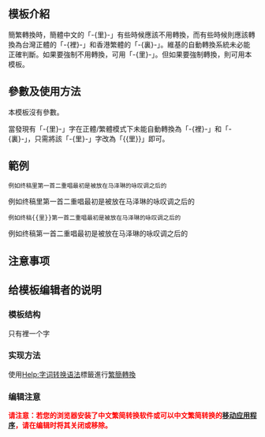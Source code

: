 <includeonly><!-- 在這裡加入模板的保護標識 --></includeonly><noinclude>{{Documentation subpage}}</noinclude>
<!-- 在本行下編輯模板說明 -->
== 模板介紹 ==
簡繁轉換時，簡體中文的「-{里}-」有些時候應該不用轉換，而有些時候則應該轉換為台灣正體的「-{裡}-」和香港繁體的「-{裏}-」。維基的自動轉換系統未必能正確判斷。如果要強制不用轉換，可用「<nowiki>-{里}-</nowiki>」。但如果要強制轉換，則可用本模板。

== 參數及使用方法 ==
本模板沒有參數。

當發現有「-{里}-」字在正體/繁體模式下未能自動轉換為「-{裡}-」和「-{裏}-」，只需將該「-{里}-」字改為「<nowiki>{{里}}</nowiki>」即可。

== 範例 ==
<pre style="white-space:normal;">例如终稿里第一首二重唱最初是被放在马泽琳的咏叹调之后的</pre>
例如终稿里第一首二重唱最初是被放在马泽琳的咏叹调之后的
<pre style="white-space:normal;">例如终稿{{里}}第一首二重唱最初是被放在马泽琳的咏叹调之后的</pre>
例如终稿{{里}}第一首二重唱最初是被放在马泽琳的咏叹调之后的

== 注意事项 ==

== 给模板编辑者的说明 ==
=== 模板结构 ===
{{tl|里}}只有<nowiki>裡</nowiki>一个字

=== 实现方法 ===
使用[[Help:字词转换语法]]標籤進行[[繁簡轉換]]

=== 编辑注意 ===
<span style="color:red">'''请注意：若您的浏览器安装了中文繁简转换软件或可以中文繁简转换的[[移动应用程序]]，请在编辑时将其关闭或移除。'''</span>
<includeonly>
<!-- 本行下加入模板的分類 -->

</includeonly>